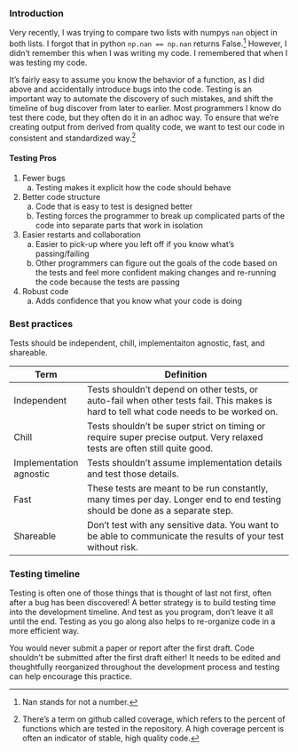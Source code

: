 ### Introduction {-}

Very recently, I was trying to compare two lists with numpys `nan` object in both lists. I forgot that in python `np.nan == np.nan` returns False.^[Nan stands for not a number.] However, I didn't remember this when I was writing my code. I remembered that when I was testing my code.

It's fairly easy to assume you know the behavior of a function, as I did above and accidentally introduce bugs into the code. Testing is an important way to automate the discovery of such mistakes, and shift the timeline of bug discover from later to earlier. Most programmers I know do test there code, but they often do it in an adhoc way. To ensure that we're creating output from derived from quality code, we want to test our code in consistent and standardized way.^[There's a term on github called coverage, which refers to the percent of functions which are tested in the repository. A high coverage percent is often an indicator of stable, high quality code.] 

#### Testing Pros {-}

1. Fewer bugs
	a. Testing makes it explicit how the code should behave
2. Better code structure
	a. Code that is easy to test is designed better
	b. Testing forces the programmer to break up complicated parts of the code into separate parts that work in isolation
3. Easier restarts and collaboration
	a. Easier to pick-up where you left off if you know what's passing/failing
	b. Other programmers can figure out the goals of the code based on the tests and feel more confident making changes and re-running the code because the tests are passing
4. Robust code 
	a. Adds confidence that you know what your code is doing

### Best practices {-}

Tests should be independent, chill, implementaiton agnostic, fast, and shareable.

| Term | Definition                                                             | 
|------|------------------------------------------------------------------------|
|Independent|Tests shouldn’t depend on other tests, or auto-fail when other tests fail. This makes is hard to tell what code needs to be worked on.|
|Chill|Tests shouldn’t be super strict on timing or require super precise output. Very relaxed tests are often still quite good.|
|Implementation agnostic|Tests shouldn’t assume implementation details and test those details.|
|Fast|These tests are meant to be run constantly, many times per day. Longer end to end testing should be done as a separate step.|
|Shareable|Don’t  test with any sensitive data. You want to be able to communicate the results of your test without risk.|

### Testing timeline {-}

Testing is often one of those things that is thought of last not first, often after a bug has been discovered! A better strategy is to build testing time into the development timeline. And test as you program, don't leave it all until the end. Testing as you go along also helps to re-organize code in a more efficient way. 

You would never submit a paper or report after the first draft. Code shouldn't be submitted after the first draft either! It needs to be edited and thoughtfully reorganized throughout the development process and testing can help encourage this practice. 
